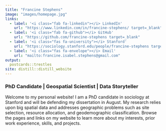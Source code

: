 ```yaml
---
title: "Francine Stephens"
image: "images/homepage.jpg"
links:
  - label: '<i class="fab fa-linkedin"></i> LinkedIn'
    url: "https://www.linkedin.com/in/francine-stephens/ target=_blank"
  - label: '<i class="fab fa-github"></i> GitHub'
    url: "https://github.com/francine-stephens target=_blank"
  - label: '<i class="fas fa-university"></i> Stanford'
    url: "https://sociology.stanford.edu/people/francine-stephens target=_blank"    
  - label: '<i class="fas fa-envelope"></i> Email'
    url: "mailto:francine.isabel.stephens@gmail.com"
output:
  postcards::trestles
site: distill::distill_website
---
```

 
### PhD Candidate | Geospatial Scientist | Data Storyteller

Welcome to my personal website! I am a PhD candidate in sociology at Stanford and will be defending my dissertation in August. My research relies upon big spatial data and addresses geographic problems such as site selection, resource allocation, and geodemographic classification. Browse the pages and links on my website to learn more about my interests, prior work experience, skills, and projects.  

